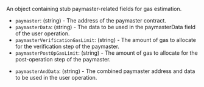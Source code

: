 
An object containing stub paymaster-related fields for gas estimation.

<Tabs>
<TabItem value="v0.7" label="v0.7 and v0.8">

- `paymaster`: (string) - The address of the paymaster contract.
- `paymasterData`: (string) - The data to be used in the paymasterData field of the user operation.
- `paymasterVerificationGasLimit`: (string) - The amount of gas to allocate for the verification step of the paymaster.
- `paymasterPostOpGasLimit`: (string) - The amount of gas to allocate for the post-operation step of the paymaster.

</TabItem>
<TabItem value="v0.6" label="v0.6">

- `paymasterAndData`: (string) - The combined paymaster address and data to be used in the user operation.

</TabItem>
</Tabs>

